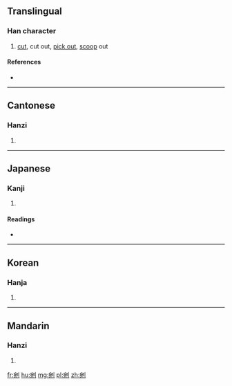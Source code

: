 ==Translingual==

===Han character===
{{Han char|rn=18|rad=刀|as=08|sn=10|four=3220<sub>0</sub>|canj=十山中弓 (JULN)|ids=⿰[[宛]][[刂]]}}

# [[cut]], cut out, [[pick out]], [[scoop]] out

====References====
* {{Han ref|kx=0141.160|dkj=02044|dj=0321.020|hdz=10346.020|uh=525C|ud=21084|bh=ADE6|bd=44518}}

----

==Cantonese==

===Hanzi===
{{yue-hanzi|jyut=|y=wun1}}

# {{defn|lang=yue|sort=刀08}}

----

==Japanese==

===Kanji===
{{ja-kanji|grade=|rs=刀08}}

# {{defn|lang=ja|sort=刀08}}

====Readings====
* {{ja-readings|on=[[わん]] (wan)|kun=[[けずる]] (kezuru), [[えぐる]] (eguru)}}

----

==Korean==

===Hanja===
{{ko-hanja|hangeul=완|rv=wan|mr=wan}}

# {{defn|lang=ko|sort=刀08}}

----

==Mandarin==

===Hanzi===
{{cmn-hanzi|pin=[[wān]] ([[wan1]])|wg=wan<sup>1</sup>}}

# {{defn|lang=cmn|sort=刀08}}

[[fr:剜]]
[[hu:剜]]
[[mg:剜]]
[[pl:剜]]
[[zh:剜]]